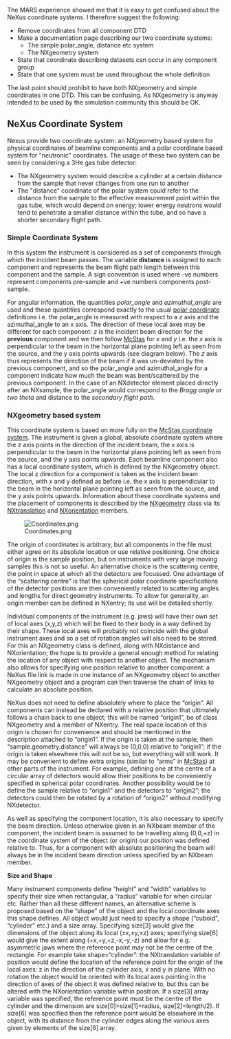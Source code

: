 The MARS experience showed me that it is easy to get confused about the NeXus coordinate systems. I therefore suggest the following:

*Remove coordinates from all component DTD
*Make a documentation page describing our two coordinate systems:
**The simple polar_angle, distance etc system
**The NXgeometry system
*State that coordinate describing datasets can occur in any component group
*State that one system must be used throughout the whole definition

The last point should prohibit to have both NXgeometry and simple coordinates in one DTD. This can be
confusing. As NXgeometry is anyway intended to be used by the simulation community this should be OK.

==NeXus Coordinate System==

Nexus provide two coordinate system: an NXgeometry based system for physical coordinates of beamline components and a polar coordinate based system for "neutronic" coordinates. The usage of these two system can be seen by considering a 3He gas tube detector:
* The NXgeometry system would describe a cylinder at a certain distance from the sample that never changes from one run to another
* The "distance" coordinate of the polar system could refer to the distance from the sample to the effective measurement point within the gas tube, which would depend on energy; lower energy neutrons would tend to penetrate a smaller distance within the tube, and so have a shorter secondary flight path.

===Simple Coordinate System===
In this system the instrument is considered as a set of components through which the incident beam passes. The variable '''distance''' is assigned to each component and represents the beam flight path length between this component and the sample. A sign convention is used where -ve numbers represent components pre-sample and +ve numbers components post-sample. 

For angular information, the quantities ''polar_angle'' and ''azimuthal_angle'' are used and these quantities correspond exactly to the usual [http://en.wikipedia.org/wiki/Polar_coordinates polar coordinate] definitions i.e. the polar_angle is measured with respect to a ''z'' axis and the azimuthal_angle to an x axis. The direction of these local axes may be different for each component: ''z'' is the incident beam direction for the '''previous''' component and we then follow [http://mcstas.risoe.dk/ McStas] for ''x'' and ''y'' i.e. the ''x'' axis is perpendicular to the beam in the horizontal plane pointing left as seen from the source, and the y axis points upwards (see diagram below). The ''z'' axis thus represents the direction of the beam if it was un-deviated by the previous component, and so the polar_angle and azimuthal_angle for a component indicate how much the beam was bent/scattered by the previous component. In the case of an NXdetector element placed directly after an NXsample, the polar_angle would correspond to the ''Bragg angle'' or ''two theta'' and distance to the ''secondary flight path''.

===NXgeometry based system===
 
This coordinate system is based on more fully on the [http://mcstas.risoe.dk/ McStas coordinate system]. The instrument is given a global, absolute coordinate system where the z axis points in the direction of the incident beam, the x axis is perpendicular to the beam in the horizontal plane pointing left as seen from the source, and the y axis points upwards. Each beamline component also has a local coordinate system, which is defined by the NXgeometry object. The local z direction for a component is taken as the incident beam direction, with x and y defined as before i.e. the x axis is perpendicular to the beam in the horizontal plane pointing left as seen from the source, and the y axis points upwards. Information about these coordinate systems and the placement of components is described by the [[NXgeometry]] class via its [[NXtranslation]] and [[NXorientation]] members.

[[Image:Coordinates.png]]

The origin of coordinates is arbitrary, but all components in the file must either agree on its absolute
location or use relative positioning. One choice of origin is the sample position, but on instruments
with very large moving samples this is not so useful. An alternative choice is the scattering centre,
the point in space at which all the detectors are focussed. One advantage of the “scattering centre” is
that the spherical polar coordinate specifications of the detector positions are then conveniently related
to scattering angles and lengths for direct geometry instruments. To allow for generality, an origin
member can be defined in NXentry; its use will be detailed shortly.

Individual components of the instrument (e.g. jaws) will have their own set of local axes (x,y,z) which
will be fixed to their body in a way defined by their shape. These local axes will probably not coincide
with the global instrument axes and so a set of rotation angles will also need to be stored. For this an
NXgeometry class is defined, along with NXdistance and NXorientation; the hope is to provide a
general enough method for relating the location of any object with respect to another object. The
mechanism also allows for specifying one position relative to another component: a NeXus file link is
made in one instance of an NXgeometry object to another NXgeometry object and a program can then
traverse the chain of links to calculate an absolute position.

NeXus does not need to define absolutely where to place the “origin”. All components can instead be
declared with a relative position that ultimately follows a chain back to one object; this will be named
“origin1”, be of class NXgeometry and a member of NXentry. The real space location of this origin is
chosen for convenience and should be mentioned in the description attached to “origin1”. If the origin
is taken at the sample, then “sample.geometry.distance” will always be (0,0,0) relative to “origin1”; if
the origin is taken elsewhere this will not be so, but everything will still work. It may be convenient to
define extra origins (similar to “arms” in [http://mcstas.risoe.dk/ McStas]) at other parts of the instrument. For example,
defining one at the centre of a circular array of detectors would allow their positions to be conveniently
specified in spherical polar coordinates. Another possibility would be to define the sample relative to
“origin1” and the detectors to “origin2”; the detectors could then be rotated by a rotation of “origin2”
without modifying NXdetector.

As well as specifying the component location, it is also necessary to specify the beam direction. Unless
otherwise given in an NXbeam member of the component, the incident beam is assumed to be
travelling along (0,0,+z) in the coordinate system of the object (or origin) our position was defined
relative to. Thus, for a component with absolute positioning the beam will always be in the incident
beam direction unless specified by an NXbeam member.

'''Size and Shape'''

Many instrument components define “height” and “width” variables to specify their size when
rectangular, a “radius” variable for when circular etc. Rather than all these different names, an
alternative scheme is proposed based on the “shape” of the object and the local coordinate axes this
shape defines. All object would just need to specify a shape (“cuboid”, “cylinder” etc.) and a size
array. Specifying size[3] would give the dimensions of the object along its local (±x,±y,±z) axes;
specifying size[6] would give the extent along (+x,+y,+z,-x,-y,-z) and allow for e.g. asymmetric jaws
where the reference point may not be the centre of the rectangle. For example take shape=“cylinder”:
the NXtranslation variable of position would define the location of the reference point for the origin of
the local axes: z in the direction of the cylinder axis, x and y in plane. With no rotation the object
would be oriented with its local axes pointing in the direction of axes of the object it was defined
relative to, but this can be altered with the NXorientation variable within position. If a size[3] array
variable was specified, the reference point must be the centre of the cylinder and the dimension are
size[0]=size[1]=radius, size[2]=length/2). If size[6] was specified then the reference point would be
elsewhere in the object, with its distance from the cylinder edges along the various axes given by
elements of the size[6] array.